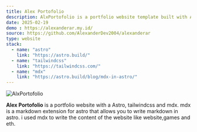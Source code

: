```yaml
---
title: Alex Portofolio
description: AlxPortofolio is a portfolio website template built with Astro, Tailwind CSS and mdx.
date: 2025-02-19
demo : https://alexanderar.my.id/
source: https://github.com/AlexanderDev2004/alexanderar
type: website
stack:
  - name: "astro"
    link: "https://astro.build/"
  - name: "tailwindcss"
    link: "https://tailwindcss.com/"
  - name: "mdx"
    link: "https://astro.build/blog/mdx-in-astro/"
---
```


![AlxPortofolio](/image/website/AlexPorto.png)

**Alex Portofolio** is a portfolio website with a Astro, tailwindcss and mdx.
mdx is a markdown extension for astro that allows you to write markdown in astro. i used mdx to write the content of the website like website,games and eth.
